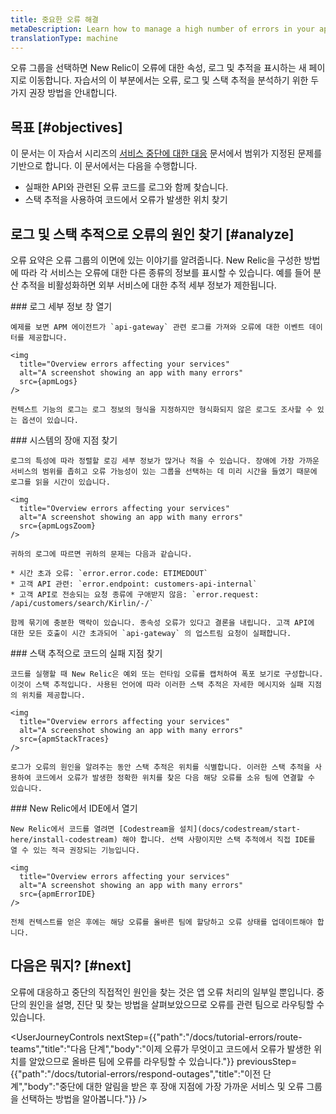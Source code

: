 ```yaml
---
title: 중요한 오류 해결
metaDescription: Learn how to manage a high number of errors in your app.
translationType: machine
---
```







오류 그룹을 선택하면 New Relic이 오류에 대한 속성, 로그 및 추적을 표시하는 새 페이지로 이동합니다. 자습서의 이 부분에서는 오류, 로그 및 스택 추적을 분석하기 위한 두 가지 권장 방법을 안내합니다.

## 목표 [#objectives]

이 문서는 이 자습서 시리즈의 [서비스 중단에 대한 대응](/docs/tutorial-errors/respond-outages) 문서에서 범위가 지정된 문제를 기반으로 합니다. 이 문서에서는 다음을 수행합니다.

* 실패한 API와 관련된 오류 코드를 로그와 함께 찾습니다.
* 스택 추적을 사용하여 코드에서 오류가 발생한 위치 찾기

## 로그 및 스택 추적으로 오류의 원인 찾기 [#analyze]

오류 요약은 오류 그룹의 이면에 있는 이야기를 알려줍니다. New Relic을 구성한 방법에 따라 각 서비스는 오류에 대한 다른 종류의 정보를 표시할 수 있습니다. 예를 들어 분산 추적을 비활성화하면 외부 서비스에 대한 추적 세부 정보가 제한됩니다.

<Steps>
  <Step>
    ### 로그 세부 정보 창 열기

    예제를 보면 APM 에이전트가 `api-gateway` 관련 로그를 가져와 오류에 대한 이벤트 데이터를 제공합니다.

    <img
      title="Overview errors affecting your services"
      alt="A screenshot showing an app with many errors"
      src={apmLogs}
    />

    컨텍스트 기능의 로그는 로그 정보의 형식을 지정하지만 형식화되지 않은 로그도 조사할 수 있는 옵션이 있습니다.
  </Step>

  <Step>
    ### 시스템의 장애 지점 찾기

    로그의 특성에 따라 정렬할 로깅 세부 정보가 많거나 적을 수 있습니다. 장애에 가장 가까운 서비스의 범위를 좁히고 오류 가능성이 있는 그룹을 선택하는 데 미리 시간을 들였기 때문에 로그를 읽을 시간이 있습니다.

    <img
      title="Overview errors affecting your services"
      alt="A screenshot showing an app with many errors"
      src={apmLogsZoom}
    />

    귀하의 로그에 따르면 귀하의 문제는 다음과 같습니다.

    * 시간 초과 오류: `error.error.code: ETIMEDOUT`
    * 고객 API 관련: `error.endpoint: customers-api-internal`
    * 고객 API로 전송되는 요청 종류에 구애받지 않음: `error.request: /api/customers/search/Kirlin/-/`

    함께 묶기에 충분한 맥락이 있습니다. 종속성 오류가 있다고 결론을 내립니다. 고객 API에 대한 모든 호출이 시간 초과되어 `api-gateway` 의 업스트림 요청이 실패합니다.
  </Step>

  <Step>
    ### 스택 추적으로 코드의 실패 지점 찾기

    코드를 실행할 때 New Relic은 예외 또는 런타임 오류를 캡처하여 폭포 보기로 구성합니다. 이것이 스택 추적입니다. 사용된 언어에 따라 이러한 스택 추적은 자세한 메시지와 실패 지점의 위치를 제공합니다.

    <img
      title="Overview errors affecting your services"
      alt="A screenshot showing an app with many errors"
      src={apmStackTraces}
    />

    로그가 오류의 원인을 알려주는 동안 스택 추적은 위치를 식별합니다. 이러한 스택 추적을 사용하여 코드에서 오류가 발생한 정확한 위치를 찾은 다음 해당 오류를 소유 팀에 연결할 수 있습니다.
  </Step>

  <Step>
    ### New Relic에서 IDE에서 열기

    New Relic에서 코드를 열려면 [Codestream을 설치](docs/codestream/start-here/install-codestream) 해야 합니다. 선택 사항이지만 스택 추적에서 직접 IDE를 열 수 있는 적극 권장되는 기능입니다.

    <img
      title="Overview errors affecting your services"
      alt="A screenshot showing an app with many errors"
      src={apmErrorIDE}
    />

    전체 컨텍스트를 얻은 후에는 해당 오류를 올바른 팀에 할당하고 오류 상태를 업데이트해야 합니다.
  </Step>
</Steps>

## 다음은 뭐지? [#next]

오류에 대응하고 중단의 직접적인 원인을 찾는 것은 앱 오류 처리의 일부일 뿐입니다. 중단의 원인을 설명, 진단 및 찾는 방법을 살펴보았으므로 오류를 관련 팀으로 라우팅할 수 있습니다.

<UserJourneyControls
  nextStep={{"path":"/docs/tutorial-errors/route-teams","title":"다음 단계","body":"이제 오류가 무엇이고 코드에서 오류가 발생한 위치를 알았으므로 올바른 팀에 오류를 라우팅할 수 있습니다."}}
  previousStep={{"path":"/docs/tutorial-errors/respond-outages","title":"이전 단계","body":"중단에 대한 알림을 받은 후 장애 지점에 가장 가까운 서비스 및 오류 그룹을 선택하는 방법을 알아봅니다."}}
/>